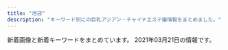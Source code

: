 ```yaml
---
title: "池袋"
description: "キーワード別にの巨乳アジアン・チャイナエステ嬢情報をまとめました。"
---
```


新着画像と新着キーワードをまとめています。
2021年03月21日の情報です。

<DmmAffiliateIns />
<KeywordTable
  shops={
    [
    {
        "keywords": {
            "85": 100,
            "D": 188,
            "C": 242,
            "82": 54,
            "84": 182,
            "83": 100,
            "88": 44
        },
        "img_links": [
            "https://honeybee2.com/images_staff/134/041314164177.jpg",
            "https://honeybee2.com/images/icon_ranking_04.png",
            "https://honeybee2.com/images/icon_ranking_05.png",
            "https://honeybee2.com/images/btn_next.png",
            "https://honeybee2.com/images/bnr_468_60.jpg",
            "https://honeybee2.com/images/img_gallery_06.png",
            "https://honeybee2.com/images_staff/136/041522461779.jpg",
            "https://honeybee2.com/images_staff/168/111318504622.jpg",
            "https://honeybee2.com/images/bnr_160_45.jpg",
            "https://honeybee2.com/images_staff/108/040923420669.jpg",
            "https://honeybee2.com/images/img_info.png",
            "https://honeybee2.com/images_staff/168/111319171076.jpg",
            "https://honeybee2.com/images_staff/99/110211050217.jpg",
            "https://honeybee2.com/images_staff/117/082321050834.jpg",
            "https://honeybee2.com/images_staff/133/032511552539.jpg",
            "https://honeybee2.com/images/vis_castframe_01.png",
            "https://honeybee2.com/images_staff/142/060611265633.jpg",
            "https://honeybee2.com/images_staff/60/032207115986.jpg",
            "https://honeybee2.com/images/btn_back.png",
            "https://honeybee2.com/images_staff/60/032207120681.jpg",
            "https://honeybee2.com/images_staff/59/111000015721.jpg",
            "https://honeybee2.com/images_staff/136/041523165620.jpg",
            "https://honeybee2.com/images_staff/59/111000133157.jpg",
            "https://honeybee2.com/images/bnr_side_concept.png",
            "https://honeybee2.com/images_staff/111/070714141435.jpg",
            "https://honeybee2.com/images/icon_ranking_03.png",
            "https://honeybee2.com/images/img_gallery_02.png",
            "https://honeybee2.com/images/bnr_200_40.jpg",
            "https://honeybee2.com/images/img_info_03.png",
            "https://honeybee2.com/images_staff/117/082320544428.jpg",
            "https://honeybee2.com/images_staff/150/091116274617.jpg",
            "https://honeybee2.com/images/img_info_02.png",
            "https://honeybee2.com/images/img_gallery_03.png",
            "https://honeybee2.com/images/img_gallery_05.png",
            "https://honeybee2.com/images/bnr_side_card.png",
            "https://honeybee2.com/images_staff/133/041312285087.jpg",
            "https://honeybee2.com/images/icon_ranking_01.png",
            "https://honeybee2.com/images_staff/99/011420365888.jpg",
            "https://honeybee2.com/images/vis_profileframe.png",
            "https://honeybee2.com/images/bnr_88_31.jpg",
            "https://honeybee2.com/images_staff/111/070714174922.jpg",
            "https://honeybee2.com/images/img_gallery_04.png",
            "https://honeybee2.com/images_staff/142/060611173967.jpg",
            "https://honeybee2.com/images_staff/150/091115052227.jpg",
            "https://honeybee2.com/images/img_gallery_01.png",
            "https://honeybee2.com/images/img_info_01.png",
            "https://honeybee2.com/images/pagetop_off.png",
            "https://honeybee2.com/images/no_image.jpg",
            "https://honeybee2.com/images_staff/134/041314054720.jpg"
        ],
        "station": "JR\u6c60\u888b\u99c5\u897f\u53e3(\u5317)",
        "name": "\u30cf\u30cb\u30fc\u30d3\u30fc",
        "url": "https://honeybee2.com/"
    },
    {
        "img_links": [
            "http://foryou-est.tokyo/images/sp03.jpg",
            "http://foryou-est.tokyo/images/sp01.jpg",
            "http://foryou-est.tokyo/images/yuri.jpg",
            "http://foryou-est.tokyo/images/flash1.jpg",
            "http://foryou-est.tokyo/images/down.png",
            "http://foryou-est.tokyo/images/yuki.jpg",
            "http://foryou-est.tokyo/images/mika.jpg",
            "http://foryou-est.tokyo/images/riri.jpg",
            "http://foryou-est.tokyo/images/sp02.jpg",
            "http://foryou-est.tokyo/images/ai.jpg",
            "http://foryou-est.tokyo/images/emi.jpg",
            "http://foryou-est.tokyo/images/up.png",
            "http://foryou-est.tokyo/images/kina.jpg",
            "http://foryou-est.tokyo/images/zi_staff.png",
            "http://foryou-est.tokyo/images/yumi.jpg",
            "http://foryou-est.tokyo/images/yuyu.jpg",
            "http://foryou-est.tokyo/images/mobile.png"
        ],
        "name": "For You",
        "keywords": {},
        "station": "JR\u6c60\u888b\u99c5\u897f\u53e3",
        "url": "http://foryou-est.tokyo/"
    },
    {
        "keywords": {
            "C": 8
        },
        "url": "http://monaliza.xyz/",
        "station": "JR\u6c60\u888b\u99c5\u897f\u53e3",
        "name": "MONA\u30fbLIZA \u30e2\u30ca\u30fb\u30ea\u30b6",
        "img_links": [
            "http://monaliza.xyz/images/g7.jpg",
            "http://monaliza.xyz/images/top.jpg",
            "http://monaliza.xyz/images/index_c1.jpg",
            "http://monaliza.xyz/images/g6.jpg",
            "http://monaliza.xyz/images/index_c2.jpg",
            "http://monaliza.xyz/images/g4.jpg",
            "http://monaliza.xyz/images/gallery_image01b.jpg",
            "http://monaliza.xyz/images/r02.jpg",
            "http://monaliza.xyz/images/r03.jpg",
            "http://monaliza.xyz/images/aoyi.jpg",
            "http://monaliza.xyz/images/yuki.jpg",
            "http://monaliza.xyz/images/r04.jpg",
            "http://monaliza.xyz/images/index_c3.jpg",
            "http://monaliza.xyz/images/mobile.jpg",
            "http://monaliza.xyz/images/r01.jpg"
        ]
    },
    {
        "keywords": {},
        "station": "JR\u6c60\u888b\u99c5\u897f\u53e3(\u5317)",
        "img_links": [
            "http://es-hana.work/staff/yui.jpg",
            "http://es-hana.work/images/5.jpg",
            "http://es-hana.work/images/ac2.jpg",
            "http://es-hana.work/images/head.jpg",
            "http://es-hana.work/images/staff_t.jpg",
            "http://es-hana.work/img/aya1.jpg",
            "http://es-hana.work/images/ac1.jpg",
            "http://es-hana.work/staff/nana.jpg",
            "http://es-hana.work/img/rina1.jpg",
            "http://es-hana.work/images/sys2.jpg",
            "http://es-hana.work/images/8.jpg",
            "http://es-hana.work/img/ai1.jpg",
            "http://es-hana.work/images/sys1.jpg",
            "http://es-hana.work/img/nana1.jpg",
            "http://es-hana.work/staff/haruka.jpg",
            "http://es-hana.work/images/3.jpg",
            "http://es-hana.work/staff/miki.jpg",
            "http://es-hana.work/images/6.jpg",
            "http://es-hana.work/staff/ai.jpg",
            "http://es-hana.work/images/int.jpg",
            "http://es-hana.work/img/miki1.jpg",
            "http://es-hana.work/img/yui1.jpg",
            "http://es-hana.work/images/interior_t.jpg",
            "http://es-hana.work/images/tg.jpg",
            "http://es-hana.work/staff/yuna.jpg",
            "http://es-hana.work/images/news.jpg",
            "http://es-hana.work/staff/rina.jpg",
            "http://es-hana.work/img/haruka1.jpg",
            "http://es-hana.work/images/2.jpg",
            "http://es-hana.work/images/7.jpg",
            "http://es-hana.work/staff/aya.jpg",
            "http://es-hana.work/images/1.jpg",
            "http://es-hana.work/images/line.jpg"
        ],
        "url": "http://es-hana.work/",
        "name": "\u82b1\u6c34\u6728"
    },
    {
        "url": "http://koi.este.work/",
        "keywords": {
            "83": 18,
            "C": 12,
            "86": 6,
            "85": 6,
            "D": 18
        },
        "img_links": [
            "http://koi.este.work/t1.jpg",
            "http://koi.este.work/t3.jpg",
            "http://koi.este.work/2/uploadimg/1601879728.jpg",
            "http://koi.este.work/tennai3.jpg",
            "http://koi.este.work/up_5_3_0.jpg",
            "http://koi.este.work/2/uploadimg/1577672563.jpg",
            "http://koi.este.work/top.jpg",
            "http://koi.este.work/tennai.png",
            "http://koi.este.work/b_girl.png",
            "http://koi.este.work/tennai4.jpg",
            "http://koi.este.work/2/uploadimg/1579481243.jpg",
            "http://koi.este.work/tennai2.jpg",
            "http://koi.este.work/2/uploadimg/1565558725.jpg",
            "http://koi.este.work/mens-esthe.png",
            "http://momipara.jp/img/link/momi88.jpg",
            "http://koi.este.work/b_news.png"
        ],
        "station": "JR\u6c60\u888b\u99c5\u897f\u53e3",
        "name": "\u604b"
    },
    {
        "keywords": {
            "E": 1,
            "85": 11,
            "86": 3,
            "82": 2,
            "88": 1,
            "C": 21,
            "D": 4,
            "87": 1,
            "89": 3
        },
        "url": "http://www.i-rlx.info/",
        "name": "\u30b7\u30e3\u30fc\u30ed\u30c3\u30c8\u59eb",
        "img_links": [
            "http://www.i-rlx.info/images/index_10.jpg",
            "http://www.i-rlx.info/images/upload/0192d005c5f424ba.jpg",
            "http://www.i-rlx.info/images/upload/bb2bfea87a6127cc.jpg",
            "http://www.i-rlx.info/images/index_21.jpg",
            "http://www.i-rlx.info/images/upload/thumb/7b4c8b9d49e714ee.jpg",
            "http://www.i-rlx.info/images/index_24.jpg",
            "http://www.i-rlx.info/images/upload/thumb/4d0e657eefdddf42.jpg",
            "http://www.i-rlx.info/images/index_14.jpg",
            "http://www.i-rlx.info/images/upload/thumb/ac8e7ec3ac179feb.jpg",
            "http://www.i-rlx.info/images/index_37.jpg",
            "http://www.i-rlx.info/images/index_27.jpg",
            "http://www.i-rlx.info/images/index_01.jpg",
            "http://www.i-rlx.info/images/03.jpg",
            "http://www.i-rlx.info/girl/04.jpg",
            "http://www.i-rlx.info/images/index_35_01.jpg",
            "http://www.i-rlx.info/images/upload/bb8a47bc98c64e87.jpg",
            "http://www.i-rlx.info/images/upload/d9467bde93e01a59.jpg",
            "http://www.i-rlx.info/images/index_09.jpg",
            "http://www.i-rlx.info/images/upload/thumb/5f15caf7f272770f.jpg",
            "http://www.i-rlx.info/images/upload/thumb/3a57edcf235cfd8e.jpg",
            "http://www.i-rlx.info/images/index_23.jpg",
            "http://www.i-rlx.info/girl/018.jpg",
            "http://www.i-rlx.info/images/upload/thumb/b0bbe23232bed8aa.jpg",
            "http://www.i-rlx.info/images/rec.jpg",
            "http://www.i-rlx.info/i/girl/04.jpg",
            "http://www.i-rlx.info/girl/017.jpg",
            "http://www.i-rlx.info/images/upload/b0bbe23232bed8aa.jpg",
            "http://www.i-rlx.info/images/upload/3cd8601001950e68.jpg",
            "http://www.i-rlx.info/images/index_31.jpg",
            "http://www.i-rlx.info/images/index_34.jpg",
            "http://www.i-rlx.info/images/index_02.jpg",
            "http://www.i-rlx.info/girl/01.jpg",
            "http://www.i-rlx.info/images/upload/22c78aefa047b678.jpg",
            "http://www.i-rlx.info/images/upload/5f15caf7f272770f.jpg",
            "http://www.i-rlx.info/images/index_11.jpg",
            "http://www.i-rlx.info/images/upload/thumb/7d800b2f3fde617b.jpg",
            "http://www.i-rlx.info/images/upload/thumb/549fe7e03db1e8fc.jpg",
            "http://www.i-rlx.info/images/upload/thumb/9e42414005a99f48.jpg",
            "http://www.i-rlx.info/images/index_17.jpg",
            "http://www.i-rlx.info/images/upload/thumb/dc8f1b616e622b2a.jpg",
            "http://www.i-rlx.info/images/upload/dc8f1b616e622b2a.jpg",
            "http://www.i-rlx.info/images/upload/thumb/bb2bfea87a6127cc.jpg",
            "http://www.i-rlx.info/images/index_36.jpg",
            "http://www.i-rlx.info/images/upload/7b4c8b9d49e714ee.jpg",
            "http://www.i-rlx.info/images/info.jpg",
            "http://www.i-rlx.info/images/upload/ac8e7ec3ac179feb.jpg",
            "http://www.i-rlx.info/images/upload/c3c01fea3cdcaa08.jpg",
            "http://www.i-rlx.info/images/upload/3a57edcf235cfd8e.jpg",
            "http://www.i-rlx.info/images/upload/549fe7e03db1e8fc.jpg",
            "http://www.i-rlx.info/images/index_13.jpg",
            "http://www.i-rlx.info/images/index_15.jpg",
            "http://www.i-rlx.info/images/index_29.jpg",
            "http://www.i-rlx.info/images/index_07.jpg",
            "http://www.i-rlx.info/girl/07.jpg",
            "http://www.i-rlx.info/girl/08.jpg",
            "http://www.i-rlx.info/images/index_19.jpg",
            "http://www.i-rlx.info/images/info_16.jpg",
            "http://www.i-rlx.info/images/index_06.jpg",
            "http://www.i-rlx.info/i/room/r03.jpg",
            "http://www.i-rlx.info/images/upload/thumb/19b76df66faf0b12.jpg",
            "http://www.i-rlx.info/images/upload/thumb/d9467bde93e01a59.jpg",
            "http://www.i-rlx.info/images/upload/thumb/0192d005c5f424ba.jpg",
            "http://www.i-rlx.info/images/rec_16.jpg",
            "http://www.i-rlx.info/images/index_18.jpg",
            "http://www.i-rlx.info/images/upload/eeb5d9caa554018e.jpg",
            "http://www.i-rlx.info/girl/02.jpg",
            "http://www.i-rlx.info/images/index_22.jpg",
            "http://www.i-rlx.info/images/index_12.jpg",
            "http://www.i-rlx.info/i/room/r01.jpg",
            "http://www.i-rlx.info/images/upload/9e42414005a99f48.jpg",
            "http://www.i-rlx.info/images/upload/19b76df66faf0b12.jpg",
            "http://www.i-rlx.info/girl/05.jpg",
            "http://www.i-rlx.info/i/girl/01.jpg",
            "http://www.i-rlx.info/images/index_33.jpg",
            "http://www.i-rlx.info/images/sub_18.jpg",
            "http://www.i-rlx.info/i/room/r04.jpg",
            "http://www.i-rlx.info/images/upload/4d0e657eefdddf42.jpg",
            "http://www.i-rlx.info/images/upload/thumb/22c78aefa047b678.jpg",
            "http://www.i-rlx.info/images/upload/7d800b2f3fde617b.jpg",
            "http://www.i-rlx.info/images/index_30.jpg",
            "http://www.i-rlx.info/images/index_04.jpg",
            "http://www.i-rlx.info/images/upload/thumb/95e8548329763630.jpg",
            "http://www.i-rlx.info/images/upload/bc0752fe4e53b8c6.jpg",
            "http://www.i-rlx.info/images/index_20.jpg",
            "http://www.i-rlx.info/images/index_26.jpg",
            "http://www.i-rlx.info/i/room/r02.jpg",
            "http://www.i-rlx.info/images/upload/thumb/bb8a47bc98c64e87.jpg",
            "http://www.i-rlx.info/i/girl/05.jpg",
            "http://www.i-rlx.info/i/girl/02.jpg",
            "http://www.i-rlx.info/images/upload/95e8548329763630.jpg",
            "http://www.i-rlx.info/images/upload/thumb/3cd8601001950e68.jpg",
            "http://www.i-rlx.info/images/staff_16.jpg",
            "http://www.i-rlx.info/images/index_39.jpg",
            "http://www.i-rlx.info/images/upload/thumb/c3c01fea3cdcaa08.jpg",
            "http://www.i-rlx.info/images/index_03.jpg",
            "http://www.i-rlx.info/images/index_28.jpg",
            "http://www.i-rlx.info/images/upload/thumb/bc0752fe4e53b8c6.jpg",
            "http://www.i-rlx.info/images/sub_21.jpg",
            "http://www.i-rlx.info/i/girl/03.jpg",
            "http://www.i-rlx.info/girl/06.jpg",
            "http://www.i-rlx.info/images/upload/thumb/eeb5d9caa554018e.jpg",
            "http://www.i-rlx.info/images/index_08.jpg"
        ],
        "station": "JR\u6c60\u888b\u99c5\u897f\u53e3(\u5317)"
    },
    {
        "keywords": {
            "87": 8,
            "C": 10,
            "D": 7,
            "86": 7,
            "88": 2,
            "84": 1
        },
        "url": "http://es-manzokudou.com/",
        "img_links": [
            "http://es-manzokudou.com/images/info_05.png",
            "http://es-manzokudou.com/uploads/7284e4ffc051cbb8c074a8c30390ce68.jpg",
            "http://es-manzokudou.com/images/index_15.jpg",
            "http://es-manzokudou.com/images/index_27.jpg",
            "http://es-manzokudou.com/images/index_16.jpg",
            "http://es-manzokudou.com/images/index_09.jpg",
            "http://es-manzokudou.com/uploads/6d01aeb80d9d599f91829439c8d1cce9.jpg",
            "http://es-manzokudou.com/images/link_09.jpg",
            "http://es-manzokudou.com/uploads/de54f16df04e0df8ae07ab990b8c9fd2.jpg",
            "http://es-manzokudou.com/images/service_09.jpg",
            "http://es-manzokudou.com/uploads/c7f77c3ead6ef13dab668a39ed78609c.jpg",
            "http://es-manzokudou.com/uploads/efbc511fca65f9baeae51ee52426cc0e.jpg",
            "http://es-manzokudou.com/uploads/209ba11412c2c128b5dfbdb8cfef6faa.jpg",
            "http://es-manzokudou.com/uploads/200f500725d3f15233d981ad9b5e6b9a.jpg",
            "http://es-manzokudou.com/uploads/b3126b220ec550d17cf3d4ceaa0d5f91.jpg",
            "http://es-manzokudou.com/images/index_24.jpg",
            "http://es-manzokudou.com/images/info_01.png",
            "http://es-manzokudou.com/images/index_02.jpg",
            "http://es-manzokudou.com/images/interior_10.jpg",
            "http://es-manzokudou.com/uploads/4638ddb6f986a671b148647ba616100a.jpg",
            "http://es-manzokudou.com/images/index_30.jpg",
            "http://es-manzokudou.com/uploads/1e5aff376576a255098bc7597386a028.jpg",
            "http://es-manzokudou.com/images/interior_09.jpg",
            "http://es-manzokudou.com/uploads/7b043aa15c9a9920550a2b92ec6be546.jpg",
            "http://es-manzokudou.com/images/index_13.jpg",
            "http://es-manzokudou.com/images/service_10.jpg",
            "http://es-manzokudou.com/uploads/0796672f7c59948334658998a3c55cdb.jpg",
            "http://es-manzokudou.com/images/index_14.jpg",
            "http://es-manzokudou.com/uploads/59a8a61377564fb64b48427e84e4243f.jpg",
            "http://es-manzokudou.com/images/info_09.png",
            "http://es-manzokudou.com/uploads/0b1795e88117182a477ab05f88143541.jpg",
            "http://es-manzokudou.com/uploads/8ec0af3b4889c07ab76ccbed51b2b813.jpg",
            "http://es-manzokudou.com/uploads/e29aa67ee54566513e4e34114bfdc7b9.jpg",
            "http://es-manzokudou.com/uploads/62c2e989f1be95fc8e01be85b464d514.jpg",
            "http://es-manzokudou.com/images/info_07.png",
            "http://es-manzokudou.com/uploads/13ab049cc45dea80b43d33b6b7108f00.jpg",
            "http://es-manzokudou.com/uploads/c92c85411d427aeda4e82379f413bfc5.jpg",
            "http://es-manzokudou.com/images/index_06.jpg",
            "http://es-manzokudou.com/images/index_17.jpg",
            "http://es-manzokudou.com/uploads/6eeb47bf176bb33d310cc4b85e6877cd.jpg",
            "http://es-manzokudou.com/uploads/dedff2c11ab7aaa841a9cf2747a8406c.jpg",
            "http://es-manzokudou.com/uploads/d0fdd8f6b16eaf7d5013c7d285fed2e3.jpg",
            "http://es-manzokudou.com/images/index_11.jpg",
            "http://es-manzokudou.com/uploads/b7f36d45469210b381ecb79a0e05a347.jpg",
            "http://es-manzokudou.com/uploads/9f77b9b12f9cf11fcb013974ba368064.jpg",
            "http://es-manzokudou.com/uploads/e0558d7d118d3983ed620237423a6a17.jpg",
            "http://es-manzokudou.com/images/index_03.jpg",
            "http://es-manzokudou.com/images/index_29.jpg",
            "http://es-manzokudou.com/uploads/33e3f16ac4ad0cce4991bcbf73f4ed57.jpg",
            "http://es-manzokudou.com/images/index_08.jpg",
            "http://es-manzokudou.com/uploads/ce9c20b274548d8d7fc88ffba3feb6b8.jpg",
            "http://es-manzokudou.com/images/index_23.jpg",
            "http://es-manzokudou.com/uploads/0d826c16062de1388c242e2f77eb7cd6.jpg",
            "http://es-manzokudou.com/uploads/8a1fb58d0b110680c2356994ca8efb25.jpg",
            "http://es-manzokudou.com/uploads/801bf12e5eb5d7775a0d06c4314059a8.jpg",
            "http://es-manzokudou.com/uploads/d71f74498ca17396d022ba9a4df966f3.jpg",
            "http://es-manzokudou.com/images/girls_09.jpg",
            "http://es-manzokudou.com/uploads/36735dc9d436a790f344c57635a3a44f.jpg",
            "http://es-manzokudou.com/uploads/da9811a4171f2ec42d7c9a8567e79d8c.jpg",
            "http://es-manzokudou.com/images/info_04.png",
            "http://www.cmfm2.jp/images/over_thumb_l.png",
            "http://es-manzokudou.com/images/girls_11.jpg",
            "http://es-manzokudou.com/images/index_22.jpg",
            "http://es-manzokudou.com/images/index_07.jpg",
            "http://es-manzokudou.com/images/index_21.jpg",
            "http://es-manzokudou.com/images/index_04.jpg",
            "http://es-manzokudou.com/images/index_01.jpg",
            "http://es-manzokudou.com/images/index_28.jpg",
            "http://es-manzokudou.com/uploads/4a9bc6863322924a09070162269c7415.jpg",
            "http://es-manzokudou.com/uploads/f66d763bd48ac5f51969e4311ac7af5c.jpg",
            "http://es-manzokudou.com/images/index_19.jpg",
            "http://es-manzokudou.com/images/index_31.jpg",
            "http://es-manzokudou.com/uploads/848e0db3804d1d3c823537204d67f5aa.jpg",
            "http://es-manzokudou.com/images/info_02.png",
            "http://es-manzokudou.com/uploads/275d5f397baa63db8424c86d5d6237cf.jpg",
            "http://es-manzokudou.com/uploads/40fc21d31595f51aaf89793b1f68617b.jpg",
            "http://es-manzokudou.com/images/index_05.jpg",
            "http://es-manzokudou.com/uploads/356177edff3d3b7efc4a77022debc8aa.jpg",
            "http://es-manzokudou.com/uploads/88aa8f906b0332cb40ad4429c8e7b758.jpg",
            "http://es-manzokudou.com/uploads/d89fe15ae91cbe6757df76651ba2bafb.jpg"
        ],
        "name": "\u6e80\u8db3\u5802",
        "station": "JR\u6c60\u888b\u99c5\u6771\u53e3"
    },
    {
        "name": "\u53f0\u6e7e\u5e78\u904b\u30ea\u30e9\u30af\u30bc\u30fc\u30b7\u30e7\u30f3",
        "img_links": [
            "http://esthe-treat.com/img/sys2.png",
            "http://esthe-treat.com/staff/ami/01.jpg",
            "http://esthe-treat.com/img/t-a.jpg",
            "http://esthe-treat.com/img/pc.jpg",
            "http://esthe-treat.com/img/adrs.jpg",
            "http://esthe-treat.com/img/t-o.jpg",
            "http://esthe-treat.com/img/sys1.png",
            "http://esthe-treat.com/img/t-r.jpg",
            "http://esthe-treat.com/staff/rena/01.jpg",
            "http://esthe-treat.com/img/cam.jpg",
            "http://esthe-treat.com/img/info.jpg",
            "http://esthe-treat.com/img/pic.jpg",
            "http://esthe-treat.com/img/add.jpg",
            "http://esthe-treat.com/staff/yuyu/01.jpg",
            "http://esthe-treat.com/staff/natumi/01.jpg",
            "http://esthe-treat.com/img/t-t.jpg",
            "http://esthe-treat.com/img/botton.jpg",
            "http://esthe-treat.com/img/tit.jpg",
            "http://esthe-treat.com/img/sysetc.png",
            "http://esthe-treat.com/img/tel.jpg",
            "http://esthe-treat.com/staff/mari/01.jpg",
            "http://esthe-treat.com/img/t-s.jpg"
        ],
        "url": "http://esthe-treat.com/",
        "keywords": {},
        "station": "JR\u6c60\u888b\u99c5\u897f\u53e3"
    },
    {
        "name": "CoCo8 \u30b3\u30b3\u30a8\u30a4\u30c8",
        "url": "http://www.coco-8.jp/",
        "keywords": {
            "88": 1,
            "90": 1,
            "86": 2
        },
        "station": "JR\u6c60\u888b\u99c5\u897f\u53e3",
        "img_links": [
            "http://www.coco-8.jp/_src/36742658/s1.jpg",
            "http://www.coco-8.jp/_src/36742640/b.png",
            "http://www.coco-8.jp/_src/37791789/lineline.png",
            "http://www.coco-8.jp/_src/49977773/wechatimg437_20201113100952153.jpg",
            "http://www.coco-8.jp/_src/36813492/cam2.jpg",
            "http://www.coco-8.jp/_src/36745876/pic1.jpg",
            "http://www.coco-8.jp/_src/36741638/4.jpg",
            "http://www.coco-8.jp/_src/37791773/wechatimg437_20201113100952153.jpg",
            "http://www.coco-8.jp/_src/36712010/sayuri.jpg",
            "http://www.coco-8.jp/_src/36741674/5.jpg",
            "http://www.coco-8.jp/_src/36746380/aki.jpg",
            "http://www.coco-8.jp/_src/36746351/lineline.png",
            "http://www.coco-8.jp/_src/36741636/5.jpg",
            "http://www.coco-8.jp/_src/36745880/pic2.jpg",
            "http://www.coco-8.jp/_src/36813493/cam2.jpg",
            "http://www.coco-8.jp/_src/36815290/cam.png",
            "http://www.coco-8.jp/_src/36746346/maya.jpg",
            "http://www.coco-8.jp/_src/36742460/3.jpg",
            "http://www.coco-8.jp/_src/36741639/2.jpg",
            "http://www.coco-8.jp/_src/49977786/wechatimg336_20201102105038881.jpg",
            "http://www.coco-8.jp/_src/36746636/iwa1.jpg",
            "http://www.coco-8.jp/_src/37791754/smartselect_20191212-140919_wechat.jpg",
            "http://www.coco-8.jp/_src/49632559/wechatimg336_20201102105038881.jpg",
            "http://www.coco-8.jp/_src/36742642/b.png",
            "http://www.coco-8.jp/_src/36746397/mei1.jpg",
            "http://www.coco-8.jp/_src/36746635/iwa1.jpg",
            "http://www.coco-8.jp/_src/36741640/1.jpg",
            "http://www.coco-8.jp/_src/36742459/2.jpg",
            "http://www.coco-8.jp/_src/36741678/down.png",
            "http://www.coco-8.jp/_src/36742462/5.jpg",
            "http://www.coco-8.jp/_src/36741670/1.jpg",
            "http://www.coco-8.jp/_src/36742644/sayuri.jpg",
            "http://www.coco-8.jp/_src/36746331/lineline.png",
            "http://www.coco-8.jp/_src/36746633/lineline.png",
            "http://www.coco-8.jp/_src/36746345/maya.jpg",
            "http://www.coco-8.jp/_src/36746639/lineline.png",
            "http://www.coco-8.jp/_src/36746702/g6.jpg",
            "http://www.coco-8.jp/_src/49632727/wechatimg336_20201102105038881.jpg",
            "http://www.coco-8.jp/_src/36742638/b.png",
            "http://www.coco-8.jp/_src/36746379/aki.jpg",
            "http://www.coco-8.jp/_src/36746320/sayuri.jpg",
            "http://www.coco-8.jp/_src/36746688/g2.jpg",
            "http://www.coco-8.jp/_src/36742636/b.png",
            "http://www.coco-8.jp/_src/36746642/risa.jpg",
            "http://www.coco-8.jp/_src/36820892/cam3.png",
            "http://www.coco-8.jp/_src/36746644/lineline.png",
            "http://www.coco-8.jp/_src/36746395/lineline.png",
            "http://www.coco-8.jp/_src/36746682/g.jpg",
            "http://www.coco-8.jp/_src/36741637/3.jpg",
            "http://www.coco-8.jp/_src/36742791/s4.jpg",
            "http://www.coco-8.jp/_src/49977789/lineline.png",
            "http://www.coco-8.jp/_src/36741672/4.jpg",
            "http://www.coco-8.jp/_src/36746692/g3.jpg",
            "http://www.coco-8.jp/_src/36742630/b.png",
            "http://www.coco-8.jp/_src/36742714/s2.jpg",
            "http://www.coco-8.jp/_src/36746641/risa.jpg",
            "http://www.coco-8.jp/_src/36741673/3.jpg",
            "http://www.coco-8.jp/_src/36820891/cam3.png",
            "http://www.coco-8.jp/_src/36743040/s5.jpg",
            "http://www.coco-8.jp/_src/37791774/wechatimg437_20201113100952153.jpg",
            "http://www.coco-8.jp/_src/36742655/down.png",
            "http://www.coco-8.jp/_src/36741671/2.jpg",
            "http://www.coco-8.jp/_src/36746704/g5.png",
            "http://www.coco-8.jp/_src/36742461/4.jpg",
            "http://www.coco-8.jp/_src/36746714/b.png",
            "http://www.coco-8.jp/_src/49977665/wechatimg437_20201113100952153.jpg",
            "http://www.coco-8.jp/_src/49977785/wechatimg336_20201102105038881.jpg",
            "http://www.coco-8.jp/_src/36742780/s3.jpg",
            "http://www.coco-8.jp/_src/36742458/1.jpg",
            "http://www.coco-8.jp/_src/36746732/road2.png",
            "http://www.coco-8.jp/_src/36746398/mei1.jpg"
        ]
    },
    {
        "station": "JR\u6c60\u888b\u99c5\u897f\u53e3",
        "url": "http://new-paradise.net/",
        "keywords": {},
        "name": "\u5fc3\u30d1\u30e9\u30c0\u30a4\u30b9",
        "img_links": [
            "http://new-paradise.net/images/r3.jpg",
            "http://new-paradise.net/images/itigo.jpg",
            "http://new-paradise.net/images/noa.jpg",
            "http://new-paradise.net/images/a6.jpg",
            "http://new-paradise.net/images/flash1.jpg",
            "http://new-paradise.net/images/misaki02.jpg",
            "http://new-paradise.net/images/mobile.png",
            "http://new-paradise.net/images/kiki02.jpg",
            "http://new-paradise.net/images/info.jpg",
            "http://new-paradise.net/images/up.png",
            "http://new-paradise.net/images/a3.jpg",
            "http://new-paradise.net/images/down.png",
            "http://new-paradise.net/images/kiki.jpg",
            "http://new-paradise.net/images/kanna02.jpg",
            "http://new-paradise.net/images/honoka.jpg",
            "http://new-paradise.net/images/a2.jpg",
            "http://new-paradise.net/images/misaki01.jpg",
            "http://new-paradise.net/images/a5.jpg",
            "http://new-paradise.net/images/a1.jpg",
            "http://new-paradise.net/images/zi_staff.png",
            "http://new-paradise.net/images/a7.jpg",
            "http://new-paradise.net/images/a4.jpg",
            "http://new-paradise.net/images/g0.jpg"
        ]
    },
    {
        "keywords": {},
        "img_links": [],
        "name": "\u6c34\u6728\u82b1",
        "station": "JR\u6c60\u888b\u99c5\u6771\u53e3",
        "url": "http://hanamizuki.jpn.cm/"
    },
    {
        "station": "JR\u6c60\u888b\u99c5\u897f\u53e3(\u5317)",
        "url": "https://www.relax-es.net/",
        "name": "New RELAX TIME",
        "keywords": {
            "F": 37,
            "89": 62,
            "88": 71,
            "D": 58,
            "C": 36,
            "E": 79,
            "90": 14,
            "87": 27
        },
        "img_links": [
            "https://www.relax-es.net/w160-p400/img/uploadfile/imgpc01608535915.jpg",
            "https://www.relax-es.net/w200-p300/img/uploadfile/imgpc01601602761.jpg",
            "https://www.relax-es.net/img/uploadfile/imgpc01601602761.jpg",
            "https://www.relax-es.net/w160-p400/img/uploadfile/imgpc01601603008.jpg",
            "https://www.relax-es.net/img/num4.png",
            "https://www.relax-es.net/w200-p300/img/uploadfile/imgpc01601602970.jpg",
            "https://www.relax-es.net/img/kantan.jpg",
            "https://www.relax-es.net/img/bana05.jpg",
            "https://www.relax-es.net/img/uploadfile/imgpc01601942165.jpg",
            "https://www.relax-es.net/w160-p400/img/uploadfile/imgpc01601602188.jpg",
            "https://www.relax-es.net/img/uploadfile/imgpc01601602890.jpg",
            "https://www.relax-es.net/img/bana02.jpg",
            "https://www.relax-es.net/img/uploadfile/imgpc01601942123.jpg",
            "https://www.relax-es.net/img/uploadfile/imgpc01608535716.jpg",
            "https://www.relax-es.net/w160-p400/img/uploadfile/imgpc01601602403.jpg",
            "https://www.relax-es.net/w230-p230/img/uploadfile/img_1601600792.jpg",
            "https://www.relax-es.net/w160-p400/img/uploadfile/imgpc01601601781.jpg",
            "https://www.relax-es.net/img/bana03.jpg",
            "https://www.relax-es.net/img/uploadfile/imgpc01601601781.jpg",
            "https://www.relax-es.net/w160-p400/img/uploadfile/imgpc01601602890.jpg",
            "https://www.relax-es.net/img/bana04.jpg",
            "https://www.relax-es.net/img/num2.png",
            "https://www.relax-es.net/img/uploadfile/1601603998.png",
            "https://www.relax-es.net/img/num3.png",
            "https://www.relax-es.net/img/uploadfile/imgpc01601602326.jpg",
            "https://www.relax-es.net/img/s/area05.png",
            "https://www.relax-es.net/img/shop.jpg",
            "https://www.relax-es.net/img/uploadfile/imgpc01601602403.jpg",
            "https://www.relax-es.net/img/uploadfile/imgpc01601942092.jpg",
            "https://www.relax-es.net/img/area.jpg",
            "https://www.relax-es.net/w200-p300/img/uploadfile/imgpc01601601781.jpg",
            "https://www.relax-es.net/img/uploadfile/imgpc01601602970.jpg",
            "https://www.relax-es.net/w160-p400/img/uploadfile/imgpc01601942142.jpg",
            "https://www.relax-es.net/img/uploadfile/imgpc01608535915.jpg",
            "https://www.relax-es.net/w160-p400/img/uploadfile/imgpc01608535716.jpg",
            "https://www.relax-es.net/w160-p400/img/uploadfile/imgpc01601942123.jpg",
            "https://www.relax-es.net/w200-p300/img/uploadfile/imgpc01608535783.jpg",
            "https://www.relax-es.net/img/uploadfile/imgpc01601942142.jpg",
            "https://www.relax-es.net/w200-p300/img/uploadfile/imgpc01601602890.jpg",
            "https://www.relax-es.net/img/num5.png",
            "https://www.relax-es.net/img/bana10.jpg",
            "https://www.relax-es.net/img/s/area06.png",
            "https://www.relax-es.net/img/uploadfile/imgpc01608535826.jpg",
            "https://www.relax-es.net/img/num1.png",
            "https://www.relax-es.net/img/syscard.png",
            "https://www.relax-es.net/w200-p300/img/uploadfile/imgpc01601942123.jpg",
            "https://www.relax-es.net/w200-p300/img/uploadfile/imgpc01601603008.jpg",
            "https://www.relax-es.net/w300-p200/img/uploadfile/imgpc01601942105.jpg",
            "https://www.relax-es.net/w160-p400/img/uploadfile/imgpc01601601975.jpg",
            "https://www.relax-es.net/w200-p300/img/uploadfile/imgpc01601602676.jpg",
            "https://www.relax-es.net/w160-p400/img/uploadfile/imgpc01601602970.jpg",
            "https://www.relax-es.net/img/icon/new.png",
            "https://www.relax-es.net/img/s/area01.png",
            "https://www.relax-es.net/img/uploadfile/imgpc01601603008.jpg",
            "https://www.relax-es.net/w160-p400/img/uploadfile/imgpc01601942165.jpg",
            "https://www.relax-es.net/img/uploadfile/img_1601600707.jpg",
            "https://www.relax-es.net/img/uploadfile/imgpc01601601975.jpg",
            "https://www.relax-es.net/w200-p300/img/uploadfile/imgpc01601602016.jpg",
            "https://www.relax-es.net/img/s/area03.png",
            "https://www.relax-es.net/img/companioncoment.png",
            "https://www.relax-es.net/img/uploadfile/img_1601600792.jpg",
            "https://www.relax-es.net/w200-p300/img/uploadfile/imgpc01601942105.jpg",
            "https://www.relax-es.net/w160-p400/img/uploadfile/imgpc01601602443.jpg",
            "https://www.relax-es.net/img/bana01.jpg",
            "https://www.relax-es.net/img/uploadfile/imgpc01608535783.jpg",
            "https://www.relax-es.net/img/uploadfile/imgpc01601602443.jpg",
            "https://www.relax-es.net/img/bana07.jpg",
            "https://www.relax-es.net/w160-p400/img/uploadfile/imgpc01601602676.jpg",
            "https://www.relax-es.net/w160-p400/img/uploadfile/imgpc01601602326.jpg",
            "https://www.relax-es.net/img/s/area04.png",
            "https://www.relax-es.net/w200-p80/img/uploadfile/imgpc01601942105.jpg",
            "https://www.relax-es.net/img/uploadfile/imgpc01601942105.jpg",
            "https://www.relax-es.net/w160-p400/img/uploadfile/imgpc01601942105.jpg",
            "https://www.relax-es.net/w160-p400/img/uploadfile/imgpc01601602761.jpg",
            "https://www.relax-es.net/img/s/area02.png",
            "https://www.relax-es.net/w160-p400/img/uploadfile/imgpc01601942092.jpg",
            "https://www.relax-es.net/img/uploadfile/imgpc01601602016.jpg",
            "https://www.relax-es.net/w200-p300/img/uploadfile/imgpc01601601975.jpg",
            "https://www.relax-es.net/w160-p400/img/uploadfile/imgpc01601602269.jpg",
            "https://www.relax-es.net/img/uploadfile/imgpc01601602269.jpg",
            "https://www.relax-es.net/w160-p400/img/uploadfile/imgpc01601602016.jpg",
            "https://www.relax-es.net/w160-p400/img/uploadfile/imgpc01608535826.jpg",
            "https://www.relax-es.net/w160-p400/img/uploadfile/imgpc01608535783.jpg",
            "https://www.relax-es.net/img/uploadfile/imgpc01601602188.jpg",
            "https://www.relax-es.net/img/uploadfile/imgpc01601602676.jpg"
        ]
    },
    {
        "img_links": [
            "http://www.yurari-massage.work/img/st017.jpg",
            "http://www.yurari-massage.work/img/st11.jpg",
            "http://www.yurari-massage.work/img/m10.jpg",
            "http://www.yurari-massage.work/img/m20.jpg",
            "http://www.yurari-massage.work/img/sta26.jpg",
            "http://www.yurari-massage.work/img/sta25.jpg",
            "http://www.yurari-massage.work/img/st19.jpg",
            "http://www.yurari-massage.work/img/st022.jpg",
            "http://www.yurari-massage.work/img/m6.jpg",
            "http://www.yurari-massage.work/img/st4.jpg",
            "http://www.yurari-massage.work/img/mobile.png",
            "http://www.yurari-massage.work/img/sta28.jpg",
            "http://www.yurari-massage.work/img/m30.jpg",
            "http://www.yurari-massage.work/img/m40.jpg",
            "http://www.yurari-massage.work/img/sta21.jpg",
            "http://www.yurari-massage.work/img/st22.jpg",
            "http://www.yurari-massage.work/img/st17.jpg",
            "http://www.yurari-massage.work/img/sta22.jpg",
            "http://www.yurari-massage.work/img/head.jpg",
            "http://www.yurari-massage.work/img/campian.jpg",
            "http://www.yurari-massage.work/img/m3.jpg",
            "http://www.yurari-massage.work/img/st07.jpg",
            "http://www.yurari-massage.work/img/r9.jpg",
            "http://www.yurari-massage.work/img/sta7.jpg",
            "http://www.yurari-massage.work/img/st25.jpg",
            "http://www.yurari-massage.work/img/st7.jpg",
            "http://www.yurari-massage.work/img/m1.jpg",
            "http://www.yurari-massage.work/img/st027.jpg",
            "http://www.yurari-massage.work/img/st21.jpg",
            "http://www.yurari-massage.work/img/st28.jpg",
            "http://www.yurari-massage.work/img/st021.jpg",
            "http://www.yurari-massage.work/img/m2.jpg",
            "http://www.yurari-massage.work/img/sta27.jpg",
            "http://www.yurari-massage.work/img/st27.jpg",
            "http://www.yurari-massage.work/img/st26.jpg",
            "http://www.yurari-massage.work/img/m5.jpg",
            "http://www.yurari-massage.work/img/m50.jpg",
            "http://www.yurari-massage.work/img/m4.jpg",
            "http://www.yurari-massage.work/img/nos.jpg",
            "http://www.yurari-massage.work/img/m60.jpg",
            "http://www.yurari-massage.work/img/sta4.jpg",
            "http://www.yurari-massage.work/img/st026.jpg"
        ],
        "keywords": {
            "87": 8,
            "D": 11,
            "E": 3,
            "C": 29,
            "86": 17
        },
        "name": "\u3086\u3089\u308a",
        "url": "http://www.yurari-massage.work/",
        "station": "JR\u6c60\u888b\u99c5\u897f\u53e3(\u5317)"
    },
    {
        "img_links": [
            "http://c-sun2.com/image/shame/192_1_l.jpg",
            "http://c-sun2.com/img/event/camp3.jpg",
            "http://c-sun2.com/image/cast/cast_471_1_l.jpg",
            "http://c-sun2.com/image/cast/cast_360_2_l.jpg",
            "http://c-sun2.com/img/bar_therapist.png",
            "http://c-sun2.com/img/topbar_camp.png",
            "http://c-sun2.com/image/cast/cast_453_1_l.jpg",
            "http://c-sun2.com/image/cast/cast_326_2_l.jpg",
            "http://c-sun2.com/image/cast/cast_471_2_l.jpg",
            "http://c-sun2.com/image/cast/cast_466_2_l.jpg",
            "http://c-sun2.com/img/header.jpg",
            "http://c-sun2.com/image/cast/cast_524_1_l.jpg",
            "http://c-sun2.com/image/cast/cast_453_2_l.jpg",
            "http://c-sun2.com/image/cast/cast_524_2_l.jpg",
            "http://c-sun2.com/image/cast/cast_473_2_l.jpg",
            "http://c-sun2.com/image/cast/cast_534_2_l.jpg",
            "http://c-sun2.com/img/topbar_news.png",
            "http://c-sun2.com/image/cast/cast_484_1_l.jpg",
            "http://c-sun2.com/image/cast/cast_473_1_l.jpg",
            "http://c-sun2.com/image/cast/cast_326_1_l.jpg",
            "http://c-sun2.com/image/cast/cast_390_1_l.jpg",
            "http://c-sun2.com/image/cast/cast_496_1_l.jpg",
            "http://c-sun2.com/image/cast/cast_484_2_l.jpg",
            "http://c-sun2.com/image/cast/cast_492_2_l.jpg",
            "http://c-sun2.com/image/cast/cast_357_2_l.jpg",
            "http://c-sun2.com/image/cast/cast_362_1_l.jpg",
            "http://c-sun2.com/image/cast/cast_466_1_l.jpg",
            "http://c-sun2.com/image/cast/cast_357_1_l.jpg",
            "http://c-sun2.com/image/cast/cast_393_2_l.jpg",
            "http://c-sun2.com/img/bar_grallery.png",
            "http://c-sun2.com/img/icon/new.png",
            "http://c-sun2.com/img/topbar_osusume.png",
            "http://c-sun2.com/image/cast/cast_485_1_l.jpg",
            "http://c-sun2.com/image/cast/cast_496_2_l.jpg",
            "http://c-sun2.com/image/cast/cast_485_2_l.jpg",
            "http://c-sun2.com/image/cast/cast_492_1_l.jpg",
            "http://c-sun2.com/image/cast/cast_390_2_l.jpg",
            "http://c-sun2.com/image/cast/cast_360_1_l.jpg",
            "http://c-sun2.com/img/bar_profile.png",
            "http://c-sun2.com/image/cast/cast_533_2_l.jpg",
            "http://c-sun2.com/image/cast/cast_533_1_l.jpg",
            "http://c-sun2.com/image/cast/cast_393_1_l.jpg",
            "http://c-sun2.com/image/cast/cast_362_2_l.jpg",
            "http://c-sun2.com/image/cast/cast_534_1_l.jpg",
            "http://c-sun2.com/image/cast/cast_580_1_l.jpg"
        ],
        "station": "JR\u6c60\u888b\u99c5\u897f\u53e3",
        "url": "http://c-sun2.com/",
        "name": "\u30b9\u30a4\u30fc\u30c8\u30de\u30c3\u30c8",
        "keywords": {
            "85": 4,
            "82": 10,
            "84": 8,
            "81": 4,
            "83": 10
        }
    },
    {
        "img_links": [
            "http://whitelover.jpest.net/uploads//sites/32/2020/11/01-1.png",
            "http://whitelover.jpest.net/uploads//sites/32/2020/11/g1.jpg",
            "http://whitelover.jpest.net/uploads//sites/32/2021/02/g31.jpg",
            "http://whitelover.jpest.net/uploads//sites/32/2021/02/g3-1.jpg",
            "http://whitelover.jpest.net/uploads//sites/32/2020/12/g2.jpg",
            "http://whitelover.jpest.net/uploads//sites/32/2021/02/g3.jpg",
            "http://whitelover.jpest.net/uploads//sites/32/2021/01/01-1.jpg",
            "http://whitelover.jpest.net/uploads//sites/32/elementor/thumbs/g3-1-p2n77xvnrngcubrvbz5lcdx939b43zx45417b9n100.jpg",
            "http://whitelover.jpest.net/uploads//sites/32/2020/11/02-1.png",
            "http://whitelover.jpest.net/uploads//sites/32/2020/12/g3-1.jpg",
            "http://whitelover.jpest.net/uploads//sites/32/2020/11/g12.jpg",
            "http://whitelover.jpest.net/uploads//sites/32/2020/12/g3.jpg",
            "http://whitelover.jpest.net/uploads//sites/32/2021/01/02-1.jpg"
        ],
        "name": "\u767d\u3044\u604b\u4eba",
        "keywords": {},
        "url": "http://whitelover.jpest.net/",
        "station": "JR\u6c60\u888b\u99c5\u897f\u53e3"
    },
    {
        "img_links": [
            "https://www.aroma-angels.net/images/mc_1_1_505.jpg",
            "https://www.aroma-angels.net/images/ml_11_1_506.jpg",
            "http://www.aroma-angels.net/images/link/link_27.jpg",
            "http://www.aroma-angels.net/images/up_5_7_0.jpg",
            "https://www.aroma-angels.net/images/ml_11_1_960.jpg",
            "https://www.aroma-angels.net/images/mc_1_2_144.jpg",
            "https://www.aroma-angels.net/images/ml_11_1_508.jpg",
            "http://www.aroma-angels.net/images/up_5_6_0.jpg",
            "http://www.aroma-angels.net/images/up_5_9_0.jpg",
            "https://www.aroma-angels.net/images/ml_11_1_505.jpg",
            "https://www.aroma-angels.net/images/ml_11_1_882.jpg",
            "https://www.aroma-angels.net/asset/img/spacer_gallery.png",
            "https://www.aroma-angels.net/images/mc_1_1_1092.jpg",
            "http://www.aroma-angels.net/images/mt_10_1_505.jpg",
            "http://www.aroma-angels.net/images/mt_10_1_446.jpg",
            "http://www.aroma-angels.net/images/mt_10_1_105.jpg",
            "https://www.aroma-angels.net/images/up_5_12_0.jpg",
            "https://www.aroma-angels.net/images/ml_11_1_1698.jpeg",
            "http://www.aroma-angels.net/images/up_5_25_0.jpg",
            "https://www.aroma-angels.net/images/ml_11_1_239.jpg",
            "https://www.aroma-angels.net/images/up_5_15_0.jpg",
            "https://www.aroma-angels.net/images/up_5_18_0.jpg",
            "http://www.aroma-angels.net/images/up_5_17_0.jpg",
            "https://www.aroma-angels.net/images/up_5_22_0.jpg",
            "https://www.aroma-angels.net/images/ml_11_1_1338.jpg",
            "http://www.aroma-angels.net/images/up_5_5_0.jpg",
            "https://www.aroma-angels.net/images/mc_1_1_445.jpg",
            "http://www.aroma-angels.net/images/link/link_15.jpg",
            "https://www.aroma-angels.net/asset/img/spacer300x450.png",
            "https://www.aroma-angels.net/images/ml_11_1_445.jpg",
            "https://www.aroma-angels.net/images/ml_11_1_268.jpg",
            "https://www.aroma-angels.net/images/up_5_27_0.jpg",
            "https://www.aroma-angels.net/images/link/link_31.jpg",
            "https://www.aroma-angels.net/images/mc_1_2_445.jpg",
            "http://www.aroma-angels.net/images/link/link_31.jpg",
            "http://www.aroma-angels.net/images/up_5_27_0.jpg",
            "https://www.aroma-angels.net/images/up_5_23_0.jpg",
            "https://www.aroma-angels.net/images/mc_1_1_1285.jpg",
            "https://www.aroma-angels.net/images/up_5_19_0.jpg",
            "https://estama.jp/assets_new/default/pc/img/page/link/estama_200_40.png",
            "https://www.aroma-angels.net/images/ml_11_1_1272.jpg",
            "https://www.aroma-angels.net/images/mt_10_1_446.jpg",
            "https://www.aroma-angels.net/images/ml_11_1_425.jpg",
            "https://www.aroma-angels.net/images/link/link_27.jpg",
            "https://www.aroma-angels.net/images/ml_11_1_1064.jpg",
            "https://www.aroma-angels.net/images/mc_1_1_882.jpg",
            "https://www.aroma-angels.net/images/ml_11_1_1411.jpg",
            "http://www.aroma-angels.net/images/link/link_34.jpg",
            "https://www.aroma-angels.net/images/mc_1_2_268.jpg",
            "http://www.aroma-angels.net/images/up_5_8_0.jpg",
            "https://www.aroma-angels.net/images/mc_1_1_268.jpg",
            "https://menlog.net/link/menlog20040.jpg",
            "https://www.aroma-angels.net/images/mc_1_1_446.jpg",
            "https://www.aroma-angels.net/images/ml_11_1_1092.jpg",
            "https://www.aroma-angels.net/images/up_5_7_0.jpg",
            "https://www.aroma-angels.net/images/ml_11_1_1285.jpg",
            "https://www.aroma-angels.net/images/up_5_8_0.jpg",
            "https://www.aroma-angels.net/images/mt_10_1_144.jpg",
            "https://www.aroma-angels.net/images/ml_11_1_208.jpg",
            "http://www.aroma-angels.net/images/mt_10_1_144.jpg",
            "https://www.aroma-angels.net/images/mt_10_1_508.jpg",
            "https://www.aroma-angels.net/images/ml_11_1_2202.jpg",
            "https://www.aroma-angels.net/images/up_5_5_0.jpg",
            "https://www.aroma-angels.net/images/link/link_34.jpg",
            "https://www.aroma-angels.net/images/up_5_14_0.jpg",
            "https://www.aroma-angels.net/images/mc_1_1_105.jpg",
            "https://www.aroma-angels.net/asset/img/spacer900x360.png",
            "https://www.aroma-angels.net/asset/img/top.jpg",
            "https://www.aroma-angels.net/images/link/link_19.jpg",
            "https://www.aroma-angels.net/images/mt_10_1_505.jpg",
            "https://www.aroma-angels.net/images/mc_1_1_508.jpg",
            "https://www.aroma-angels.net/images/link/link_15.jpg",
            "http://www.aroma-angels.net/asset/img/top2.jpg",
            "http://www.aroma-angels.net/images/up_5_22_0.jpg",
            "https://www.aroma-angels.net/images/mc_1_1_2202.jpg",
            "https://www.aroma-angels.net/images/ml_11_1_105.jpg",
            "http://www.aroma-angels.net/asset/img/spacer900x360.png",
            "http://www.aroma-angels.net/images/up_5_26_0.jpg",
            "https://www.aroma-angels.net/images/up_5_26_0.jpg",
            "https://www.aroma-angels.net/images/ml_11_1_507.jpg",
            "http://www.aroma-angels.net/asset/img/top.jpg",
            "https://www.aroma-angels.net/images/mc_1_1_144.jpg",
            "http://www.aroma-angels.net/images/up_5_23_0.jpg",
            "https://www.aroma-angels.net/images/ml_11_1_241.jpg",
            "https://www.aroma-angels.net/images/ml_11_1_240.jpg",
            "https://www.aroma-angels.net/images/mc_1_1_208.jpg",
            "http://www.aroma-angels.net/asset/img/spacer300x450.png",
            "https://www.aroma-angels.net/images/ml_11_1_446.jpg",
            "https://www.aroma-angels.net/images/ml_11_1_144.jpg",
            "https://www.aroma-angels.net/images/up_5_11_0.jpeg",
            "https://www.aroma-angels.net/images/up_5_6_0.jpg",
            "https://www.aroma-angels.net/images/up_5_9_0.jpg",
            "https://www.aroma-angels.net/images/mt_10_1_105.jpg",
            "https://www.aroma-angels.net/images/mc_1_1_241.jpg",
            "https://www.aroma-angels.net/images/mc_1_1_240.jpg",
            "http://www.aroma-angels.net/images/mt_10_1_508.jpg",
            "https://www.aroma-angels.net/images/up_5_25_0.jpg",
            "https://www.aroma-angels.net/images/mc_1_2_1092.jpg",
            "https://www.aroma-angels.net/images/ml_11_1_314.jpg",
            "https://www.aroma-angels.net/images/up_5_17_0.jpg",
            "https://www.aroma-angels.net/images/up_5_10_0.jpg",
            "http://www.aroma-angels.net/images/up_5_10_0.jpg",
            "https://www.aroma-angels.net/images/up_5_13_0.jpg",
            "https://www.aroma-angels.net/asset/img/top2.jpg",
            "https://www.aroma-angels.net/images/mc_1_2_105.jpg"
        ],
        "name": "AromaAngels\uff5e\u6c60\u888b\u30a2\u30ed\u30de\u30a8\u30f3\u30b8\u30a7\u30eb\u30ba\uff5e",
        "keywords": {
            "C": 52,
            "83": 1,
            "87": 7,
            "D": 18,
            "89": 1,
            "88": 7,
            "E": 3,
            "86": 6,
            "85": 18
        },
        "url": "https://www.aroma-angels.net/",
        "station": "JR\u6c60\u888b\u99c5\u897f\u53e3"
    },
    {
        "station": "JR\u6c60\u888b\u99c5\u6771\u53e3",
        "keywords": {},
        "img_links": [],
        "name": "\u30b9\u30de\u30a4\u30eb",
        "url": "http://iris.iest.info/"
    },
    {
        "name": "\u6d17\u4f53\u30de\u30cb\u30a2",
        "keywords": {},
        "url": "http://manian-ikebukuro.com/",
        "img_links": [
            "http://manian-ikebukuro.com/img/tel.png",
            "http://manian-ikebukuro.com/image/cast/cast_73_1_l.jpg",
            "http://manian-ikebukuro.com/image/cast/cast_70_1_s.jpg",
            "http://manian-ikebukuro.com/image/cast/cast_75_1_l.jpg",
            "http://manian-ikebukuro.com/image/cast/cast_77_2_l.jpg",
            "http://manian-ikebukuro.com/image/cast/cast_64_1_l.jpg",
            "http://manian-ikebukuro.com/sp/img/tel.png",
            "http://manian-ikebukuro.com/image/cast/10x10.jpg",
            "http://manian-ikebukuro.com/image/cast/cast_74_1_l.jpg",
            "http://manian-ikebukuro.com/image/cast/cast_74_2_l.jpg",
            "http://manian-ikebukuro.com/image/cast/cast_6_1_s.jpg",
            "http://manian-ikebukuro.com/image/cast/cast_64_2_l.jpg",
            "http://manian-ikebukuro.com/image/cast/cast_77_1_l.jpg",
            "http://manian-ikebukuro.com/image/cast/cast_47_2_l.jpg",
            "http://manian-ikebukuro.com/image/cast/no_image.jpg",
            "http://manian-ikebukuro.com/img/pickupGirl.png",
            "http://manian-ikebukuro.com/image/cast/cast_71_1_s.jpg",
            "http://manian-ikebukuro.com/image/cast/cast_80_1_s.jpg",
            "http://manian-ikebukuro.com/image/cast/cast_74_1_s.jpg",
            "http://manian-ikebukuro.com/img/bar_staff.png",
            "http://manian-ikebukuro.com/img/QRcode.png",
            "http://manian-ikebukuro.com/image/cast/cast_2_1_s.jpg",
            "http://manian-ikebukuro.com/image/cast/cast_64_1_s.jpg",
            "http://manian-ikebukuro.com/image/cast/cast_47_1_s.jpg",
            "http://manian-ikebukuro.com/image/cast/cast_75_1_s.jpg",
            "http://manian-ikebukuro.com/image/cast/cast_73_2_l.jpg",
            "http://manian-ikebukuro.com/image/cast/cast_69_1_s.jpg",
            "http://manian-ikebukuro.com/image/cast/cast_73_1_s.jpg",
            "http://manian-ikebukuro.com/image/cast/cast_68_1_s.jpg",
            "http://manian-ikebukuro.com/image/cast/cast_63_1_l.jpg",
            "http://manian-ikebukuro.com/image/cast/cast_67_1_s.jpg",
            "http://manian-ikebukuro.com/image/cast/cast_63_1_s.jpg",
            "http://manian-ikebukuro.com/img/spSite.jpg",
            "http://manian-ikebukuro.com/image/cast/cast_75_2_l.jpg",
            "http://manian-ikebukuro.com/image/cast/cast_70_1_l.jpg",
            "http://manian-ikebukuro.com/image/cast/cast_80_2_l.jpg",
            "http://manian-ikebukuro.com/image/cast/cast_69_2_l.jpg",
            "http://manian-ikebukuro.com/image/cast/cast_68_1_l.jpg",
            "http://manian-ikebukuro.com/image/cast/cast_70_2_l.jpg",
            "http://manian-ikebukuro.com/img/bar_profile.png",
            "http://manian-ikebukuro.com/image/cast/cast_6_2_l.jpg",
            "http://manian-ikebukuro.com/image/cast/cast_47_1_l.jpg",
            "http://manian-ikebukuro.com/image/cast/cast_77_1_s.jpg",
            "http://manian-ikebukuro.com/img/line1.jpg",
            "http://manian-ikebukuro.com/image/cast/cast_68_2_l.jpg",
            "http://manian-ikebukuro.com/image/cast/cast_6_1_l.jpg",
            "http://manian-ikebukuro.com/image/cast/cast_69_1_l.jpg",
            "http://manian-ikebukuro.com/img/header0.jpg",
            "http://manian-ikebukuro.com/img/news3.png",
            "http://manian-ikebukuro.com/image/cast/cast_80_1_l.jpg",
            "http://manian-ikebukuro.com/img/news1.png"
        ],
        "station": "JR\u6c60\u888b\u99c5\u6771\u53e3"
    },
    {
        "url": "http://tsukinokoi.com/",
        "img_links": [
            "http://tsukinokoi.com/images/news3.png",
            "http://tsukinokoi.com/img/staff/155818741107218300.jpg",
            "http://tsukinokoi.com/img/staff/152008703796356600.jpg",
            "http://tsukinokoi.com/img/staff/148256052554824000.jpg",
            "http://tsukinokoi.com/images/news1.png",
            "http://tsukinokoi.com/img/staff/148586605222864500.jpg",
            "http://tsukinokoi.com/img/staff/153079932824200700.jpg",
            "http://tsukinokoi.com/images/bar_gallery.png",
            "http://tsukinokoi.com/img/staff/155204782386136400.jpg",
            "http://tsukinokoi.com/img/staff/151584629124140300.jpg",
            "http://tsukinokoi.com/img/staff/154673852166026500.jpg",
            "http://tsukinokoi.com/images/QRcode.png",
            "http://tsukinokoi.com/img/staff/144652745411466600.jpg",
            "http://tsukinokoi.com/images/bar_staff.png",
            "http://tsukinokoi.com/images/pickupGirl2014.png",
            "http://tsukinokoi.com/images/event/2020/m03.png",
            "http://tsukinokoi.com/img/staff/155611310658540500.jpg",
            "http://tsukinokoi.com/img/staff/160622584020640000.jpg",
            "http://tsukinokoi.com/img/staff/142919725579809100.png",
            "http://tsukinokoi.com/images/bar_top.png",
            "http://tsukinokoi.com/img/staff/148073918839938900.jpg",
            "http://tsukinokoi.com/img/staff/148586605226742500.jpg"
        ],
        "keywords": {
            "\u30bb\u30af\u30b7\u30fc": 1
        },
        "name": "\u6708\u306e\u604b",
        "station": "JR\u6c60\u888b\u99c5\u897f\u53e3"
    },
    {
        "name": "\u6e80\u6708\u5802",
        "img_links": [],
        "url": "http://mangetsudou.tyo.cm/",
        "station": "JR\u6c60\u888b\u99c5\u897f\u53e3",
        "keywords": {}
    },
    {
        "url": "http://awakoku.net/",
        "name": "\u30a2\u30ef\u56fd\u515a",
        "img_links": [
            "http://awakoku.net/girls/misaki2.jpg",
            "http://awakoku.net/girls/ami1.jpg",
            "http://awakoku.net/girls/yuri1.jpg",
            "http://awakoku.net/girls/nagisa2.jpg",
            "http://awakoku.net/girls/saki1.jpg",
            "http://awakoku.net/girls/nana1.jpg",
            "http://awakoku.net/girls/misaki1.jpg",
            "http://awakoku.net/girls/nagisa1.jpg",
            "http://awakoku.net/girls/nana2.jpg",
            "http://awakoku.net/girls/hana1.jpg",
            "http://awakoku.net/girls/noimage.jpg",
            "http://manpuku-web2.sakura.ne.jp/awakoku/image/header.jpg",
            "http://awakoku.net/girls/hana2.jpg",
            "http://awakoku.net/girls/aya1.jpg",
            "http://awakoku.net/topics/img/8-1.jpg",
            "http://awakoku.net/girls/kana1.jpg",
            "http://awakoku.net/girls/yuri2.jpg",
            "http://awakoku.net/girls/mina2.jpg",
            "http://awakoku.net/girls/kana2.jpg",
            "http://awakoku.net/image/pickup.jpg",
            "http://awakoku.net/girls/yumi.jpg",
            "http://awakoku.net/girls/mina1.jpg",
            "http://awakoku.net/topics/img/7-1.jpg",
            "http://awakoku.net/topics/img/9-1.jpg"
        ],
        "station": "JR\u6c60\u888b\u99c5\u897f\u53e3",
        "keywords": {
            "88": 2,
            "85": 2,
            "C": 21,
            "84": 2,
            "86": 1,
            "83": 4,
            "F": 1,
            "87": 2,
            "E": 1
        }
    },
    {
        "name": "\u30a2\u30ed\u30de\u30ed\u30de\u30f3\u30b9",
        "img_links": [
            "http://salon-arm.com/staff/ai/01mb.jpg",
            "http://salon-arm.com/pic/head.png",
            "http://salon-arm.com/staff/ringo/01mb.jpg",
            "http://salon-arm.com/staff/midori/01mb.jpg",
            "http://salon-arm.com/img/att.jpg",
            "http://salon-arm.com/staff/mai/01mb.jpg",
            "http://salon-arm.com/staff/emi/01.jpg",
            "http://salon-arm.com/staff/ichigo/01mb.jpg",
            "http://salon-arm.com/staff/nana/01.jpg",
            "http://salon-arm.com/staff/saya/01mb.jpg",
            "http://salon-arm.com/img/ttl_tnew.png",
            "http://salon-arm.com/staff/kaori/01.jpg",
            "http://salon-arm.com/img/ttl_concept.png",
            "http://salon-arm.com/img/ttl_line.png",
            "http://salon-arm.com/staff/ichigo/01.jpg",
            "http://salon-arm.com/staff/midori/01.jpg",
            "http://salon-arm.com/staff/emi/01mb.jpg",
            "http://salon-arm.com/staff/ai/01.jpg",
            "http://salon-arm.com/pic/top.png",
            "http://salon-arm.com/staff/yuuka/01.jpg",
            "http://salon-arm.com/staff/nana/01mb.jpg",
            "http://salon-arm.com/i/files/homeimg.jpg",
            "http://salon-arm.com/img/ttl_mobile.png",
            "http://salon-arm.com/staff/rika/01mb.jpg",
            "http://salon-arm.com/staff/ringo/01.jpg",
            "http://salon-arm.com/staff/rika/01.jpg",
            "http://salon-arm.com/staff/saya/01.jpg",
            "http://salon-arm.com/staff/reina/01.jpg",
            "http://salon-arm.com/staff/kaori/01mb.jpg",
            "http://salon-arm.com/staff/yuuka/01mb.jpg",
            "http://salon-arm.com/img/ttl_staff.png",
            "http://salon-arm.com/staff/mai/01.jpg",
            "http://salon-arm.com/staff/reina/01mb.jpg"
        ],
        "station": "JR\u6c60\u888b\u99c5\u897f\u53e3",
        "url": "http://salon-arm.com/",
        "keywords": {
            "C": 21
        }
    }
]
}
/>
<DmmAffiliateScript />
